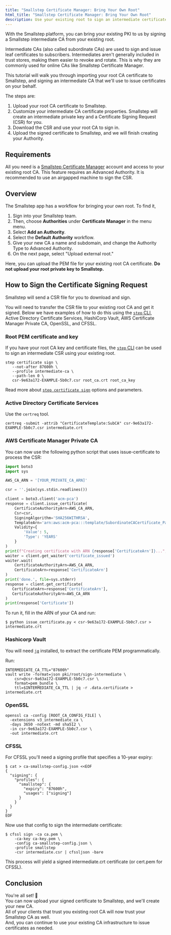 ```yaml
---
title: "Smallstep Certificate Manager: Bring Your Own Root"
html_title: "Smallstep Certificate Manager: Bring Your Own Root"
description: Use your existing root to sign an intermediate certificate for use in Smallstep
---
```



With the Smallstep platform, you can bring your existing PKI to us by signing a Smallstep intermediate CA from your existing root.

Intermediate CAs (also called subordinate CAs) are used to sign and issue leaf certificates to subscribers. Intermediates aren't generally included in trust stores, making them easier to revoke and rotate. This is why they are commonly used for online CAs like Smallstep Certificate Manager.

This tutorial will walk you through importing your root CA certificate to Smallstep, and signing an intermediate CA that we'll use to issue certificates on your behalf.

The steps are:
1. Upload your root CA certificate to Smallstep.
2. Customize your intermediate CA certificate properties. Smallstep will create an intermediate private key and a Certificate Signing Request (CSR) for you.
3. Download the CSR and use your root CA to sign in.
4. Upload the signed certificate to Smallstep, and we will finish creating your Authority.

## Requirements

All you need is a [Smallstep Certificate Manager](https://smallstep.com/signup) account and access to your existing root CA.
This feature requires an Advanced Authority.
It is recommended to use an airgapped machine to sign the CSR.

## Overview

The Smallstep app has a workflow for bringing your own root.
To find it,

1. Sign into your Smallstep team.
2. Then, choose **Authorities** under **Certificate Manager** in the menu menu.
3. Select **Add an Authority**.
4. Select the **Default Authority** workflow.
5. Give your new CA a name and subdomain, and change the Authority Type to Advanced Authority.
6. On the next page, select "Upload external root."

Here, you can upload the PEM file for your existing root CA certificate.
**Do not upload your root private key to Smallstep.**

## How to Sign the Certificate Signing Request

Smallstep will send a CSR file for you to download and sign.

You will need to transfer the CSR file to your existing root CA and get it signed. Below we have examples of
how to do this using the [`step` CLI](../step-cli), Active Directory Certificate Services, HashiCorp Vault, AWS Certificate Manager Private CA, OpenSSL, and CFSSL.

### Root PEM certificate and key

If you have your root CA key and certificate files, the [`step` CLI](../step-cli) can be used to sign an intermediate CSR using your existing root.

```shell
step certificate sign \
   --not-after 87600h \
   --profile intermediate-ca \
   --path-len 0 \
   csr-9e63a172-EXAMPLE-5b0c7.csr root_ca.crt root_ca_key
```

Read more about [`step certificate sign`](../step-cli/reference/certificate/sign) options and parameters.

### Active Directory Certificate Services

Use the `certreq` tool.

```shell
certreq -submit -attrib "CertificateTemplate:SubCA" csr-9e63a172-EXAMPLE-5b0c7.csr intermediate.crt
```

### AWS Certificate Manager Private CA

You can now use the following python script that uses issue-certificate to process the CSR:

```python nocopy
import boto3
import sys

AWS_CA_ARN = '[YOUR_PRIVATE_CA_ARN]'

csr = ''.join(sys.stdin.readlines())

client = boto3.client('acm-pca')
response = client.issue_certificate(
    CertificateAuthorityArn=AWS_CA_ARN,
    Csr=csr,
    SigningAlgorithm='SHA256WITHRSA',
    TemplateArn='arn:aws:acm-pca:::template/SubordinateCACertificate_PathLen1/V1',
    Validity={
        'Value': 5,
        'Type': 'YEARS'
    }
)
print(f"Creating certificate with ARN {response['CertificateArn']}...", file=sys.stderr, end='')
waiter = client.get_waiter('certificate_issued')
waiter.wait(
    CertificateAuthorityArn=AWS_CA_ARN,
    CertificateArn=response['CertificateArn']
)
print('done.', file=sys.stderr)
response = client.get_certificate(
   CertificateArn=response['CertificateArn'],
   CertificateAuthorityArn=AWS_CA_ARN
)
print(response['Certificate'])
```

To run it, fill in the ARN of your CA and run:

```shell-session nocopy
$ python issue_certificate.py < csr-9e63a172-EXAMPLE-5b0c7.csr > intermediate.crt
```

### Hashicorp Vault

You will need [`jq`](https://jqlang.github.io/jq/) installed, to extract the certificate PEM programmatically.

Run:

```
INTERMEDIATE_CA_TTL="87600h"
vault write -format=json pki/root/sign-intermediate \
	csr=@csr-9a63a172-EXAMPLE-5b0c7.csr \
	format=pem_bundle \
	ttl=$INTERMEDIATE_CA_TTL | jq -r .data.certificate > intermediate.crt
```

### OpenSSL

```shell-session nocopy
openssl ca -config [ROOT_CA_CONFIG_FILE] \
  -extensions v3_intermediate_ca \
  -days 3650 -notext -md sha512 \
  -in csr-9e63a172-EXAMPLE-5b0c7.csr \
  -out intermediate.crt
  ```

### CFSSL

For CFSSL you'll need a signing profile that specifies a 10-year expiry:
``` shell-session nocopy
$ cat > ca-smallstep-config.json <<EOF
{
  "signing": {
    "profiles": {
      "smallstep": {
        "expiry": "87600h",
        "usages": ["signing"]
      }
    }
  }
}
EOF
```

Now use that config to sign the intermediate certificate:

``` shell-session nocopy
$ cfssl sign -ca ca.pem \
    -ca-key ca-key.pem \
    -config ca-smallstep-config.json \
    -profile smallstep
    -csr intermediate.csr | cfssljson -bare
```

This process will yield a signed intermediate.crt certificate (or cert.pem for CFSSL).

## Conclusion

You're all set! 🎉  
You can now upload your signed certificate to Smallstep, and we'll create your new CA.  
All of your clients that trust you existing root CA will now trust your Smallstep CA as well.  
And, you can continue to use your existing CA infrastructure to issue certificates as needed.  

